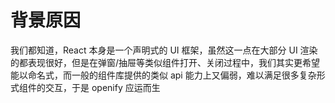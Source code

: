 # 背景原因

我们都知道，React 本身是一个声明式的 UI 框架，虽然这一点在大部分 UI 渲染的都表现很好，但是在弹窗/抽屉等类似组件打开、关闭过程中，我们其实更希望能以命名式，而一般的组件库提供的类似 api 能力上又偏弱，难以满足很多复杂形式组件的交互，于是 openify 应运而生
